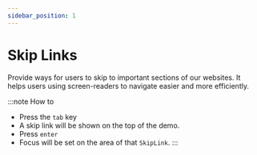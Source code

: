 ```yaml
---
sidebar_position: 1
---
```



# Skip Links

<Subtitle>
	Provide ways for users to skip to important sections of our websites. It helps users using
	screen-readers to navigate easier and more efficiently.
</Subtitle>

<BrowserWindow>
	<DemoSkipLinks />
</BrowserWindow>
<br />

:::note How to

- Press the `tab` key
- A skip link will be shown on the top of the demo.
- Press `enter`
- Focus will be set on the area of that `SkipLink`.
:::

<PropsTable name="SkipLinks" />
